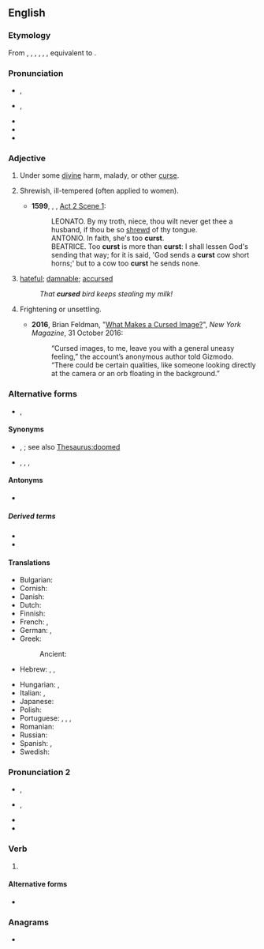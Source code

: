 {{also|cursèd}}
==English==

===Etymology===
From {{inh|en|enm|cursed}}, {{m|enm|cursd}}, {{m|enm|curst}}, {{m|enm|corsed}}, {{m|enm|curset}}, {{m|enm|cursyd}}, equivalent to {{suffix|en|curse|ed}}.

===Pronunciation===
* {{a|UK}} {{enPR|kûrsʹĭd|kûrst}}, {{IPA|en|/ˈkɜːsɪd/|/kɜːst/}}
* {{a|US}} {{enPR|kûrsʹĭd|kûrst}}, {{IPA|en|/ˈkɝsɪd/|/kɝst/|[ˈkʰɝsɪ̈d]|[kʰɝst]}}
* {{audio|en|En-us-cursed.ogg|Audio (US)}}
* {{rhymes|en|ɜː(ɹ)sɪd|ɜː(ɹ)st}}
* {{hyphenation|en|cursed}}

===Adjective===
{{en-adj}}

# Under some [[divine]] harm, malady, or other [[curse]].
# {{lb|en|obsolete}} Shrewish, ill-tempered (often applied to women).
#* '''1599''', {{w|William Shakespeare}}, ''{{w|Much Ado About Nothing}}'', [[s:Much Ado About Nothing (Shakespeare)|Act 2 Scene 1]]:
#*: LEONATO. By my troth, niece, thou wilt never get thee a husband, if thou be so [[shrewd]] of thy tongue.
#*: ANTONIO. In faith, she's too '''curst'''.
#*: BEATRICE. Too '''curst''' is more than '''curst''': I shall lessen God's sending that way; for it is said, 'God sends a '''curst''' cow short horns;' but to a cow too '''curst''' he sends none.
# [[hateful]]; [[damnable]]; [[accursed]]
#: ''That '''cursed''' bird keeps stealing my milk!''
# {{lb|en|colloquial}} Frightening or unsettling.
#* '''2016''', Brian Feldman, "[https://nymag.com/intelligencer/2016/10/what-makes-a-cursed-image.html What Makes a Cursed Image?]", ''New York Magazine'', 31 October 2016:
#*: “Cursed images, to me, leave you with a general uneasy feeling,” the account’s anonymous author told Gizmodo. “There could be certain qualities, like someone looking directly at the camera or an orb floating in the background.”

===Alternative forms===
* {{l|en|cursèd}}, {{l|en|curséd}} {{qualifier|poetic}}

====Synonyms====
* {{sense|having some sort of divine harm}} {{l|en|accursed}}, {{l|en|cussed}} {{q|US slang}}; see also [[Thesaurus:doomed]]
* {{sense|shrewish}} {{l|en|harpyish}}, {{l|en|harpylike}}, {{l|en|shrewish}}, {{l|en|shrewlike}}

====Antonyms====
* {{sense|having some sort of divine harm}} {{l|en|blessed}}

=====Derived terms=====
* {{l|en|cursedly}}
* {{l|en|cursedness}}

====Translations====
{{trans-top|having some sort of divine harm}}
* Bulgarian: {{t+|bg|прокълнат}}
* Cornish: {{t|kw|molothek}}
* Danish: {{t|da|forbandet}}
* Dutch: {{t+|nl|vervloekt}}
* Finnish: {{t+|fi|kirottu}}
* French: {{t+|fr|maudit|m}}, {{t+|fr|maudite|f}}
* German: {{t+|de|verflucht}}, {{t+|de|verwünscht}}
* Greek: {{t+|el|καταραμένος|m}}
*: Ancient: {{t|grc|κατάρατος}}
* Hebrew: {{t|he|מקולל|m|tr=mequlal}}, {{t|he|מקוללת|f|tr=mequlelet}}, {{t+|he|אָרוּר|m|tr=arúr}}
{{trans-mid}}
* Hungarian: {{t+|hu|átkozott}}, {{t+|hu|elátkozott}}
* Italian: {{t+|it|maledetto|m}}, {{t+|it|maledetta|f}}
* Japanese: {{t|ja|呪われた|tr=のろわれた, norowareta}}
* Polish: {{t+|pl|przeklęty}}
* Portuguese: {{t+|pt|amaldiçoado|m}}, {{t|pt|amaldiçoada|f}}, {{t+|pt|maldito|m}}, {{t+|pt|maldita|f}}
* Romanian: {{t+|ro|blestemat}}
* Russian: {{t+|ru|проклятый}}
* Spanish: {{t+|es|maldito|m}}, {{t+|es|maldita|f}}
* Swedish: {{t+|sv|förbannad}}
{{trans-bottom}}

===Pronunciation 2===
* {{a|UK}} {{enPR|kûrst}}, {{IPA|en|/kɜːst/}}
* {{a|US}} {{enPR|kûrst}}, {{IPA|en|/kɝst/|[kʰɝst]}}
* {{rhymes|en|ɜː(ɹ)st}}
* {{hyphenation|en|cursed}}

===Verb===
{{head|en|verb form}}

# {{en-past of|curse}}

====Alternative forms====
* {{l|en|curst}} {{qualifier|archaic}}

===Anagrams===
* {{anagrams|en|a=cdersu|crudes}}

{{catlangname|en|terms with unexpected syllabic -ed}}